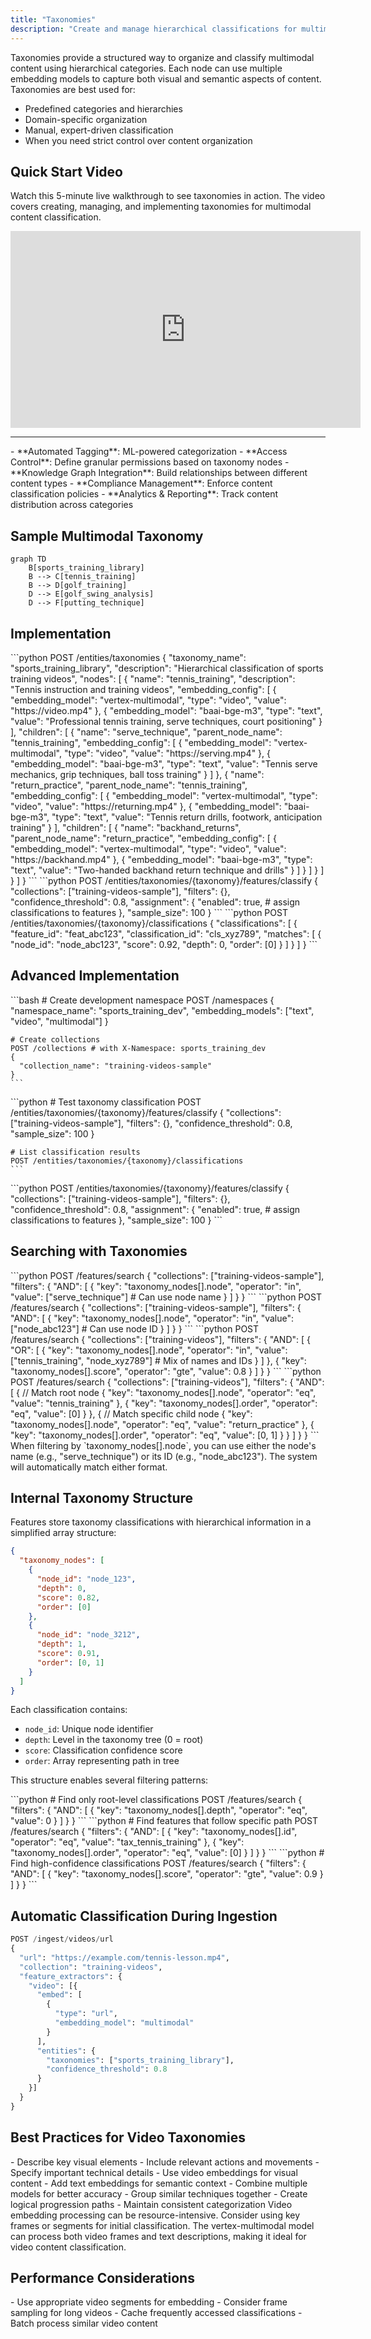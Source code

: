 ```yaml
---
title: "Taxonomies"
description: "Create and manage hierarchical classifications for multimodal objects"
---
```


Taxonomies provide a structured way to organize and classify multimodal content using hierarchical categories. Each node can use multiple embedding models to capture both visual and semantic aspects of content. Taxonomies are best used for:

- Predefined categories and hierarchies
- Domain-specific organization
- Manual, expert-driven classification
- When you need strict control over content organization

## Quick Start Video
Watch this 5-minute live walkthrough to see taxonomies in action. The video covers creating, managing, and implementing taxonomies for multimodal content classification.

<iframe
  width="560"
  height="315"
  src="https://www.youtube.com/embed/Absrbi3y-p0?si=DlCPjZzX2OasOgjD"
  title="YouTube video player"
  frameborder="0"
  allow="accelerometer; autoplay; clipboard-write; encrypted-media; gyroscope; picture-in-picture"
  allowfullscreen
></iframe>

---

<Accordion title="Why Use Taxonomies?">
  - **Automated Tagging**: ML-powered categorization
  - **Access Control**: Define granular permissions based on taxonomy nodes
  - **Knowledge Graph Integration**: Build relationships between different content types
  - **Compliance Management**: Enforce content classification policies
  - **Analytics & Reporting**: Track content distribution across categories
</Accordion>

## Sample Multimodal Taxonomy

```mermaid
graph TD
    B[sports_training_library]
    B --> C[tennis_training]
    B --> D[golf_training]
    D --> E[golf_swing_analysis]
    D --> F[putting_technique]
```

## Implementation

<Tabs>
  <Tab title="Create Taxonomy">
    ```python
    POST /entities/taxonomies
    {
      "taxonomy_name": "sports_training_library",
      "description": "Hierarchical classification of sports training videos",
      "nodes": [
        {
          "name": "tennis_training",
          "description": "Tennis instruction and training videos",
          "embedding_config": [
            {
              "embedding_model": "vertex-multimodal",
              "type": "video",
              "value": "https://video.mp4"
            },
            {
              "embedding_model": "baai-bge-m3",
              "type": "text",
              "value": "Professional tennis training, serve techniques, court positioning"
            }
          ],
          "children": [
            {
              "name": "serve_technique",
              "parent_node_name": "tennis_training",
              "embedding_config": [
                {
                  "embedding_model": "vertex-multimodal",
                  "type": "video",
                  "value": "https://serving.mp4"
                },
                {
                  "embedding_model": "baai-bge-m3",
                  "type": "text",
                  "value": "Tennis serve mechanics, grip techniques, ball toss training"
                }
              ]
            },
            {
              "name": "return_practice",
              "parent_node_name": "tennis_training",
              "embedding_config": [
                {
                  "embedding_model": "vertex-multimodal",
                  "type": "video",
                  "value": "https://returning.mp4"
                },
                {
                  "embedding_model": "baai-bge-m3",
                  "type": "text",
                  "value": "Tennis return drills, footwork, anticipation training"
                }
              ],
              "children": [
                {
                  "name": "backhand_returns",
                  "parent_node_name": "return_practice",
                  "embedding_config": [
                    {
                      "embedding_model": "vertex-multimodal",
                      "type": "video",
                      "value": "https://backhand.mp4"
                    },
                    {
                      "embedding_model": "baai-bge-m3",
                      "type": "text",
                      "value": "Two-handed backhand return technique and drills"
                    }
                  ]
                }
              ]
            }
          ]
        }
      ]
    }
    ```
  </Tab>


  <Tab title="Assign Classifications">
    ```python
    POST /entities/taxonomies/{taxonomy}/features/classify
    {
      "collections": ["training-videos-sample"],
      "filters": {},
      "confidence_threshold": 0.8,
      "assignment": {
          "enabled": true, # assign classifications to features
      },
      "sample_size": 100
    }
    ```
  </Tab>

  <Tab title="List Classifications">
    ```python
    POST /entities/taxonomies/{taxonomy}/classifications
    {
      "classifications": [
        {
          "feature_id": "feat_abc123",
          "classification_id": "cls_xyz789",
          "matches": [
            {
              "node_id": "node_abc123",
              "score": 0.92,
              "depth": 0,
              "order": [0]
            }
          ]
        }
      ]
    }
    ```
  </Tab>
</Tabs>

## Advanced Implementation

<Tabs>
  <Tab title="Development Setup">
    ```bash
    # Create development namespace
    POST /namespaces
    {
      "namespace_name": "sports_training_dev",
      "embedding_models": ["text", "video", "multimodal"]
    }

    # Create collections
    POST /collections # with X-Namespace: sports_training_dev
    {
      "collection_name": "training-videos-sample"
    }
    ```
  </Tab>

  <Tab title="Testing Classifications">
    ```python
    # Test taxonomy classification
    POST /entities/taxonomies/{taxonomy}/features/classify
    {
      "collections": ["training-videos-sample"],
      "filters": {},
      "confidence_threshold": 0.8,
      "sample_size": 100
    }

    # List classification results
    POST /entities/taxonomies/{taxonomy}/classifications
    ```
  </Tab>

  <Tab title="Assign Classifications">
    ```python
    POST /entities/taxonomies/{taxonomy}/features/classify
    {
      "collections": ["training-videos-sample"],
      "filters": {},
      "confidence_threshold": 0.8,
      "assignment": {
          "enabled": true, # assign classifications to features
      },
      "sample_size": 100
    }
    ```
  </Tab>
</Tabs>

## Searching with Taxonomies

<Tabs>
  <Tab title="Basic Node Search">
    ```python
    POST /features/search
    {
        "collections": ["training-videos-sample"],
        "filters": {
            "AND": [
                {
                    "key": "taxonomy_nodes[].node",
                    "operator": "in",
                    "value": ["serve_technique"]  # Can use node name
                }
            ]
        }
    }
    ```
  </Tab>

  <Tab title="Node ID Search">
    ```python
    POST /features/search
    {
        "collections": ["training-videos-sample"],
        "filters": {
            "AND": [
                {
                    "key": "taxonomy_nodes[].node",
                    "operator": "in",
                    "value": ["node_abc123"]  # Can use node ID
                }
            ]
        }
    }
    ```
  </Tab>

  <Tab title="Complex Search">
    ```python
    POST /features/search
    {
      "collections": ["training-videos"],
      "filters": {
        "AND": [
          {
            "OR": [
              {
                "key": "taxonomy_nodes[].node",
                "operator": "in",
                "value": ["tennis_training", "node_xyz789"]  # Mix of names and IDs
              }
            ]
          },
          {
            "key": "taxonomy_nodes[].score",
            "operator": "gte",
            "value": 0.8
          }
        ]
      }
    }
    ```
  </Tab>

  <Tab title="Hierarchical Path Search">
    ```python
    POST /features/search
    {
      "collections": ["training-videos"],
      "filters": {
        "AND": [
          {
            // Match root node
            {
              "key": "taxonomy_nodes[].node",
              "operator": "eq",
              "value": "tennis_training"
            },
            {
              "key": "taxonomy_nodes[].order",
              "operator": "eq",
              "value": [0]
            }
          },
          {
            // Match specific child node
            {
              "key": "taxonomy_nodes[].node",
              "operator": "eq",
              "value": "return_practice"
            },
            {
              "key": "taxonomy_nodes[].order",
              "operator": "eq",
              "value": [0, 1]
            }
          }
        ]
      }
    }
    ```
  </Tab>
</Tabs>

<Note>
  When filtering by `taxonomy_nodes[].node`, you can use either the node's name (e.g., "serve_technique") or its ID (e.g., "node_abc123"). The system will automatically match either format.
</Note>

## Internal Taxonomy Structure

Features store taxonomy classifications with hierarchical information in a simplified array structure:

```json
{
  "taxonomy_nodes": [
    {
      "node_id": "node_123",
      "depth": 0,
      "score": 0.82,
      "order": [0]
    },
    {
      "node_id": "node_3212",
      "depth": 1,
      "score": 0.91,
      "order": [0, 1]
    }
  ]
}
```

Each classification contains:
- `node_id`: Unique node identifier
- `depth`: Level in the taxonomy tree (0 = root)
- `score`: Classification confidence score
- `order`: Array representing path in tree

This structure enables several filtering patterns:

<Tabs>
  <Tab title="Filter by Depth">
    ```python
    # Find only root-level classifications
    POST /features/search
    {
      "filters": {
        "AND": [
          {
            "key": "taxonomy_nodes[].depth",
            "operator": "eq",
            "value": 0
          }
        ]
      }
    }
    ```
  </Tab>

  <Tab title="Filter by Path">
    ```python
    # Find features that follow specific path
    POST /features/search
    {
      "filters": {
        "AND": [
          {
            "key": "taxonomy_nodes[].id",
            "operator": "eq",
            "value": "tax_tennis_training"
          },
          {
            "key": "taxonomy_nodes[].order",
            "operator": "eq",
            "value": [0]
          }
        ]
      }
    }
    ```
  </Tab>

  <Tab title="Filter by Confidence">
    ```python
    # Find high-confidence classifications
    POST /features/search
    {
      "filters": {
        "AND": [
          {
            "key": "taxonomy_nodes[].score",
            "operator": "gte",
            "value": 0.9
          }
        ]
      }
    }
    ```
  </Tab>
</Tabs>

## Automatic Classification During Ingestion

```python
POST /ingest/videos/url
{
  "url": "https://example.com/tennis-lesson.mp4",
  "collection": "training-videos",
  "feature_extractors": {
    "video": [{
      "embed": [
        {
          "type": "url",
          "embedding_model": "multimodal"
        }
      ],
      "entities": {
        "taxonomies": ["sports_training_library"],
        "confidence_threshold": 0.8
      }
    }]
  }
}
```


## Best Practices for Video Taxonomies

<Steps>
  <Step title="Video Description">
    - Describe key visual elements
    - Include relevant actions and movements
    - Specify important technical details
  </Step>

  <Step title="Multimodal Configuration">
    - Use video embeddings for visual content
    - Add text embeddings for semantic context
    - Combine multiple models for better accuracy
  </Step>

  <Step title="Hierarchy Design">
    - Group similar techniques together
    - Create logical progression paths
    - Maintain consistent categorization
  </Step>
</Steps>

<Warning>
  Video embedding processing can be resource-intensive. Consider using key frames or segments for initial classification.
</Warning>

<Note>
  The vertex-multimodal model can process both video frames and text descriptions, making it ideal for video content classification.
</Note>

## Performance Considerations

<Accordion title="Video Processing Tips">
  - Use appropriate video segments for embedding
  - Consider frame sampling for long videos
  - Cache frequently accessed classifications
  - Batch process similar video content
</Accordion>